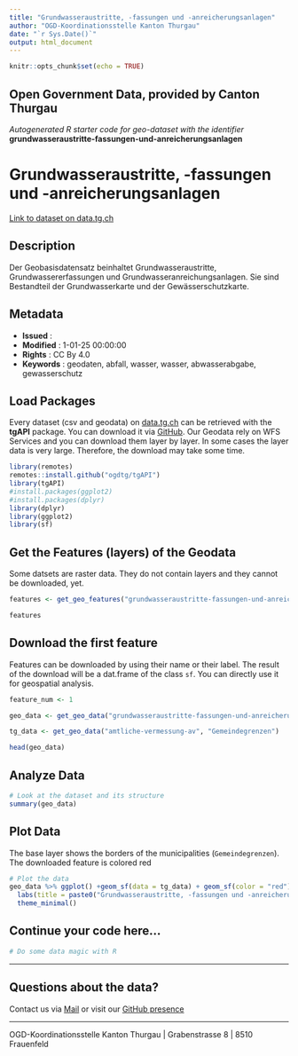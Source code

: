 ```yaml
---
title: "Grundwasseraustritte, -fassungen und -anreicherungsanlagen"
author: "OGD-Koordinationsstelle Kanton Thurgau"
date: "`r Sys.Date()`"
output: html_document
---
```


```r
knitr::opts_chunk$set(echo = TRUE)
```

## Open Government Data, provided by **Canton Thurgau**
*Autogenerated R starter code for geo-dataset with the identifier* **grundwasseraustritte-fassungen-und-anreicherungsanlagen**


# **Grundwasseraustritte, -fassungen und -anreicherungsanlagen**

[Link to dataset on data.tg.ch](https://data.tg.ch/explore/dataset/grundwasseraustritte-fassungen-und-anreicherungsanlagen/information/)

## Description

Der Geobasisdatensatz beinhaltet Grundwasseraustritte, Grundwassererfassungen und Grundwasseranreichungsanlagen. Sie sind Bestandteil der Grundwasserkarte und der Gewässerschutzkarte.

## Metadata

- **Issued**                   : 
- **Modified**                 : 1-01-25 00:00:00
- **Rights**                   : CC By 4.0
- **Keywords**                 : geodaten, abfall, wasser, wasser, abwasserabgabe, gewasserschutz

## Load Packages

Every dataset (csv and geodata) on [data.tg.ch](https://data.tg.ch/pages/start/) can be retrieved with the **tgAPI** package. You can download it via [GitHub](https://github.com/ogdtg/tgAPI). Our Geodata rely on WFS Services and you can download them layer by layer. In some cases the layer data is very large. Therefore, the download may take some time.

```r
library(remotes)
remotes::install.github("ogdtg/tgAPI")
library(tgAPI)
#install.packages(ggplot2)
#install.packages(dplyr)
library(dplyr)
library(ggplot2)
library(sf)

```


## Get the Features (layers) of the Geodata

Some datsets are raster data. They do not contain layers and they cannot be downloaded, yet.

```r
features <- get_geo_features("grundwasseraustritte-fassungen-und-anreicherungsanlagen")

features
```


## Download the first feature

Features can be downloaded by using their name or their label. The result of the download will be a dat.frame of the class `sf`. You can directly use it for geospatial analysis.

```r

feature_num <- 1

geo_data <- get_geo_data("grundwasseraustritte-fassungen-und-anreicherungsanlagen",features$name[feature_num])

tg_data <- get_geo_data("amtliche-vermessung-av", "Gemeindegrenzen")

head(geo_data)
```


## Analyze Data

```r

# Look at the dataset and its structure
summary(geo_data)

```


## Plot Data

The base layer shows the borders of the municipalities (`Gemeindegrenzen`). The downloaded feature is colored red

```r

# Plot the data
geo_data %>% ggplot() +geom_sf(data = tg_data) + geom_sf(color = "red") +
  labs(title = paste0("Grundwasseraustritte, -fassungen und -anreicherungsanlagen: ",features$title[feature_num])) +
  theme_minimal()

```


## Continue your code here...


```r
# Do some data magic with R
```

------------------------------------------------------------------------

## Questions about the data?

Contact us via [Mail](mailto:ogd@tg.ch) or visit our [GitHub presence](https://github.com/ogdtg)


------------------------------------------------------------------------

OGD-Koordinationsstelle Kanton Thurgau | Grabenstrasse 8 | 8510 Frauenfeld
